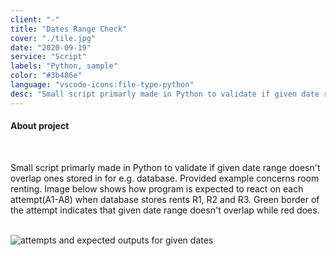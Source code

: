 ```yaml
---
client: "-"
title: "Dates Range Check"
cover: "./tile.jpg"
date: "2020-09-19"
service: "Script"
labels: "Python, sample"
color: "#3b486e"
language: "vscode-icons:file-type-python"
desc: "Small script primarly made in Python to validate if given date range doesn't overlap ones stored in for e.g. database. Provided example concerns room renting. Image below shows how program is expected to react on each attempt(A1-A8) when database stores rents R1, R2 and R3. Green border of the attempt indicates that given date range doesn't overlap while red does."
---
```



<h4>About project</h4>

<br/>

<p class="text-justify">
  Small script primarly made in Python to validate if given date range doesn't overlap ones stored in for e.g. database. Provided example concerns room renting. Image below shows how program is expected to react on each attempt(A1-A8) when database stores rents R1, R2 and R3. Green border of the attempt indicates that given date range doesn't overlap while red does.
</p>

<br/>

<img src="https://raw.githubusercontent.com/trolit/dates-range-check-example/master/drs-graphic.png" alt="attempts and expected outputs for given dates"/>

<Arrow/>

<GitHubButton url="https://github.com/trolit/dates-range-check-example#readme"/>